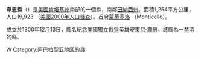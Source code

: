 {{Otheruses|韋恩縣|subject=美國州的一個縣|other=同名的縣}}
<!--[[File:Map_of_Kentucky_highlighting_Wayne_County.svg|right]]-->
{{Infobox U.S. County
| county = 韋恩縣
| state = 肯塔基州
| en county = Wayne County
| en state = Kentucky
| seal = 
| founded year = 1800
| founded date = 
| seat wl = Monticello
| largest city wl = 
| area mi = 484
| area km = 1,254
| area land mi = 459
| area land km = 1,190
| area water mi = 25
| area water km = 64
| area percentage = 5.12%
| census yr = 2000
| pop = 19,923
| density mi = 43
| density km = 17
| time zone = 北美东部时区
| UTC offset = -5
| DST offset = -4
| footnotes = 
| web = www.monticellokychamber.com
| named for = 
}}
'''韋恩縣'''（{{lang-en|Wayne County}}）是[[美國|美國]][[肯塔基州|肯塔基州]]南部的一個縣，南鄰[[田納西州|田納西州]]。面積1,254平方公里，人口19,923 （[[美國2000年人口普查|美國2000年人口普查]]）。首府[[蒙蒂塞洛_（肯塔基州）|蒙蒂塞洛]] （Monticello）。

成立於1800年12月13日，縣名紀念[[美國獨立戰爭|美國獨立戰爭]]英雄[[安東尼·韋恩|安東尼·韋恩]]。該縣為一[[禁酒|禁酒]]的縣。

[[Category:肯塔基州行政区划|W]]
[[Category:阿巴拉契亚地区的县|Category:阿巴拉契亚地区的县]]